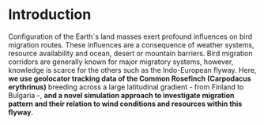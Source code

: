 # Introduction {#intro}

Configuration of the Earth`s land masses exert profound influences on bird migration routes. These influences are a consequence of weather systems, resource availability and ocean, desert or mountain barriers. Bird migration corridors are generally known for major migratory systems, however, knowledge is scarce for the others such as the Indo-European flyway. Here, **we use geolocator tracking data of the Common Rosefinch (Carpodacus erythrinus)** breeding across a large latitudinal gradient - from Finland to Bulgaria -, **and a novel simulation approach to investigate migration pattern and their relation to wind conditions and resources within this flyway**.